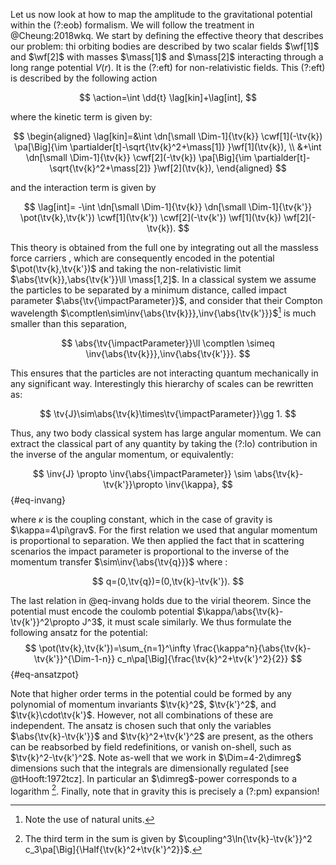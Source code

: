 
Let us now look at how to map the amplitude to the gravitational potential within the (?:eob) formalism. We will follow the treatment in @Cheung:2018wkq. We start by defining the effective theory that describes our problem: thi orbiting bodies are described by two scalar fields $\wf[1]$ and $\wf[2]$ with masses $\mass[1]$ and $\mass[2]$ interacting through a long range potential $V(r)$. It is the (?:eft) for  non-relativistic fields. This (?:eft) is described by the following action

$$
\action=\int \dd{t} \lag[kin]+\lag[int],
$$

where the kinetic term is given by:

$$
\begin{aligned}
\lag[kin]=&\int \dn[\small \Dim-1]{\tv{k}} \cwf[1](-\tv{k}) \pa[\Big]{\im \partialder[t]-\sqrt{\tv{k}^2+\mass[1]} }\wf[1](\tv{k}),
\\
&+\int \dn[\small \Dim-1]{\tv{k}} \cwf[2](-\tv{k}) \pa[\Big]{\im \partialder[t]-\sqrt{\tv{k}^2+\mass[2]} }\wf[2](\tv{k}),
\end{aligned}
$$

and the interaction term is given by

$$
\lag[int]=  -\int \dn[\small \Dim-1]{\tv{k}} \dn[\small \Dim-1]{\tv{k'}} \pot(\tv{k},\tv{k'}) \cwf[1](\tv{k'}) \cwf[2](-\tv{k'}) \wf[1](\tv{k}) \wf[2](- \tv{k}).
$$

This theory is obtained from the full one by integrating out all the massless force carriers , which are consequently encoded in the potential $\pot(\tv{k},\tv{k'})$ and taking the non-relativistic limit $\abs{\tv{k}},\abs{\tv{k'}}\ll \mass[1,2]$. In a classical system we assume the particles to be separated by a minimum distance, called impact parameter $\abs{\tv{\impactParameter}}$, and consider that their Compton wavelength $\comptlen\sim\inv{\abs{\tv{k}}},\inv{\abs{\tv{k'}}}$^[Note the use of natural units.] is much smaller than this separation,

$$
\abs{\tv{\impactParameter}}\ll \comptlen \simeq \inv{\abs{\tv{k}}},\inv{\abs{\tv{k'}}}.
$$
 
This ensures that the particles are not interacting quantum mechanically in any significant way. Interestingly this hierarchy of scales can be rewritten as:

$$
\tv{J}\sim\abs{\tv{k}\times\tv{\impactParameter}}\gg 1.
$$

Thus, any two body classical system has large angular momentum. We can extract the classical part of any quantity by taking the (?:lo) contribution in the inverse of the angular momentum, or equivalently:

$$
  \inv{J} \propto \inv{\abs{\impactParameter}} \sim \abs{\tv{k}-\tv{k'}}\propto \inv{\kappa},
$$ {#eq-invang}

where $\kappa$ is the coupling constant, which in the case of gravity is $\kappa=4\pi\grav$. For the first relation we used that angular momentum is proportional to separation. We then applied the fact that in scattering scenarios the impact parameter is proportional to the inverse of the momentum transfer  $\sim\inv{\abs{\tv{q}}}$ where :

$$
q=(0,\tv{q})=(0,\tv{k}-\tv{k'}).
$$

The last relation in @eq-invang holds due to the virial theorem. Since the potential must encode the coulomb potential $\kappa/\abs{\tv{k}-\tv{k'}}^2\propto J^3$, it must scale similarly. We thus formulate the following ansatz for the potential:
$$
\pot(\tv{k},\tv{k'})=\sum_{n=1}^\infty \frac{\kappa^n}{\abs{\tv{k}-\tv{k'}}^{\Dim-1-n}} c_n\pa[\Big]{\frac{\tv{k}^2+\tv{k'}^2}{2}}
$${#eq-ansatzpot}

Note that higher order terms in the potential could be formed by any polynomial of momentum invariants $\tv{k}^2$, $\tv{k'}^2$, and $\tv{k}\cdot\tv{k'}$. However, not all combinations of these are independent. The ansatz is chosen such that only the variables $\abs{\tv{k}-\tv{k'}}$ and $\tv{k}^2+\tv{k'}^2$ are present, as the others can be reabsorbed by field redefinitions, or vanish on-shell, such as $\tv{k}^2-\tv{k'}^2$. Note as-well that we work in $\Dim=4-2\dimreg$ dimensions such that the integrals are dimensionally regulated [see @tHooft:1972tcz]. In particular an $\dimreg$-power corresponds to a logarithm ^[The third term in the sum is given by $\coupling^3\ln{\tv{k}-\tv{k'}}^2 c_3\pa[\Big]{\Half{\tv{k}^2+\tv{k'}^2}}$.]. Finally, note that in gravity this is precisely a (?:pm) expansion! 
